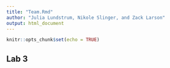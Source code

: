```yaml
---
title: "Team.Rmd"
author: "Julia Lundstrum, Nikole Slinger, and Zack Larson"
output: html_document
---
```


```r
knitr::opts_chunk$set(echo = TRUE)
```

## Lab 3